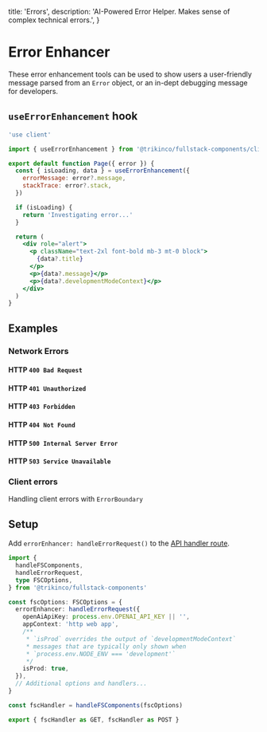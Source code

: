 
  title: 'Errors',
  description:
    'AI-Powered Error Helper. Makes sense of complex technical errors.',
}

# Error Enhancer

These error enhancement tools can be used to show users a user-friendly message parsed from an `Error` object, or an in-dept debugging message for developers.

## `useErrorEnhancement` hook

```jsx
'use client'

import { useErrorEnhancement } from '@trikinco/fullstack-components/client'

export default function Page({ error }) {
  const { isLoading, data } = useErrorEnhancement({
    errorMessage: error?.message,
    stackTrace: error?.stack,
  })

  if (isLoading) {
    return 'Investigating error...'
  }

  return (
    <div role="alert">
      <p className="text-2xl font-bold mb-3 mt-0 block">
        {data?.title}
      </p>
      <p>{data?.message}</p>
      <p>{data?.developmentModeContext}</p>
    </div>
  )
}
```

## Examples

### Network Errors

#### HTTP `400 Bad Request`

<ErrorHTTPPreview status={400} />

#### HTTP `401 Unauthorized`

<ErrorHTTPPreview status={401} />

#### HTTP `403 Forbidden`

<ErrorHTTPPreview status={403} />

#### HTTP `404 Not Found`

<ErrorHTTPPreview status={404} />

#### HTTP `500 Internal Server Error`

<ErrorHTTPPreview status={500} />

#### HTTP `503 Service Unavailable`

<ErrorHTTPPreview status={503} />

### Client errors

Handling client errors with `ErrorBoundary`

<ClientErrors />

## Setup

Add `errorEnhancer: handleErrorRequest()` to the [API handler route](/docs/get-started/#setup).

```ts title="app/api/fsutils/[...fscomponents]/route.ts"
import {
  handleFSComponents,
  handleErrorRequest,
  type FSCOptions,
} from '@trikinco/fullstack-components'

const fscOptions: FSCOptions = {
  errorEnhancer: handleErrorRequest({
    openAiApiKey: process.env.OPENAI_API_KEY || '',
    appContext: 'http web app',
    /**
     * `isProd` overrides the output of `developmentModeContext`
     * messages that are typically only shown when
     * `process.env.NODE_ENV === 'development'`
     */
    isProd: true,
  }),
  // Additional options and handlers...
}

const fscHandler = handleFSComponents(fscOptions)

export { fscHandler as GET, fscHandler as POST }
```
